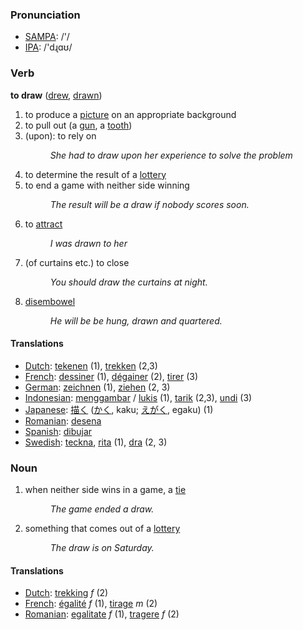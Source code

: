 === Pronunciation ===
*[[w:SAMPA|SAMPA]]: /'/
*[[w:IPA|IPA]]: /'dɻɑʊ/

=== Verb ===

'''to draw''' ([[drew]], [[drawn]])

# to produce a [[picture]] on an appropriate background
# to pull out (a [[gun]], a [[tooth]])
#(upon): to rely on
#:''She had to draw upon her experience to solve the problem''
# to determine the result of a [[lottery]]
# to end a game with neither side winning
#:''The result will be a draw if nobody scores soon.''
# to [[attract]]
#:''I was drawn to her''
# (of curtains etc.) to close
#:''You should draw the curtains at night.''
# [[disembowel]]
#:''He will be be hung, drawn and quartered.''

==== Translations ====
*[[Dutch]]: [[tekenen]] (1), [[trekken]] (2,3)
*[[French]]: [[dessiner]] (1), [[dégainer]] (2), [[tirer]] (3)
*[[German]]: [[zeichnen]] (1), [[ziehen]] (2, 3)
*[[Indonesian]]: [[gambar|menggambar]] / [[lukis]] (1), [[tarik]] (2,3), [[undi]] (3)
*[[Japanese]]: [[描く]] ([[かく]], kaku; [[えがく]], egaku) (1)
*[[Romanian]]: [[desena]]
*[[Spanish]]: [[dibujar]]
*[[Swedish]]: [[teckna]], [[rita]] (1), [[dra]] (2, 3)

=== Noun ===

# when neither side wins in a game, a [[tie]]
#:''The game ended a draw.''
# something that comes out of a [[lottery]]
#:''The draw is on Saturday.''

==== Translations ====
*[[Dutch]]: [[trekking]] ''f'' (2)
*[[French]]: [[égalité]] ''f'' (1), [[tirage]] ''m'' (2)
*[[Romanian]]: [[egalitate]] ''f'' (1), [[tragere]] ''f'' (2)
